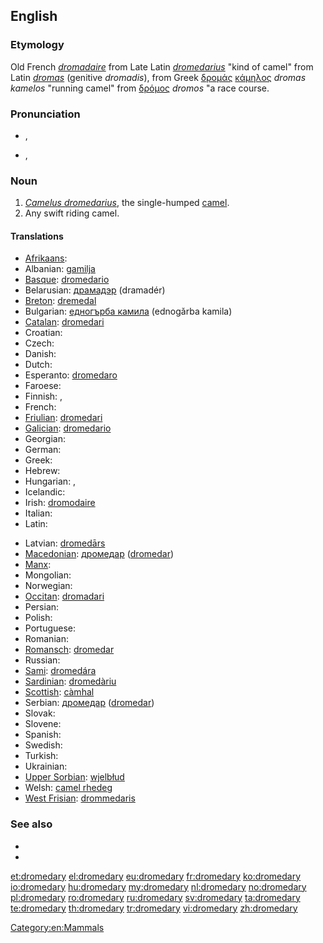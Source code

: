 ==English==

===Etymology===
Old French ''[[dromadaire]]'' from Late Latin ''[[dromedarius]]'' "kind of camel" from Latin ''[[dromas]]'' (genitive ''dromadis''), from Greek [[δρομάς]] [[κάμηλος]] ''dromas kamelos'' "running camel" from [[δρόμος]] ''dromos'' "a race course.

===Pronunciation===
* {{a|UK}} {{IPA|/ˈdɹɒm.ə.də.ɹi/}}, {{SAMPA|/"dr\Qm.@.d@.r\i/}}
* {{a|US}} {{IPA|/ˈdɹɑmədeɹɪ/}}, {{SAMPA|/"dr\Am@der\I/}}

===Noun===
{{en-noun|dromedar|ies}}

# ''[[Camelus dromedarius]]'', the single-humped [[camel]].
# Any swift riding camel.

====Translations====
{{trans-top|Camelus dromedarius, the single-humped camel}}
* [[Afrikaans]]: {{t-|af|dromedaris|xs=Afrikaans}}
* Albanian: [[gamilja]]
* [[Basque]]: [[dromedario]]
* Belarusian: [[драмадэр]] (dramadér) {{m}}
* [[Breton]]: [[dremedal]] {{m}}
* Bulgarian: [[едногърба камила]] (ednogǎrba kamila) {{f}}
* [[Catalan]]: [[dromedari]] {{m}}
* Croatian: {{t-|hr|dromedar|m}}
* Czech: {{t-|cs|dromedár}}
* Danish: {{t-|da|dromedar}}
* Dutch: {{t+|nl|dromedaris|m}}
* Esperanto: [[dromedaro]]
* Faroese: {{t|fo|dromedarur|xs=Faroese}}
* Finnish: {{t+|fi|dromedaari}}, {{t-|fi|yksikyttyräinen kameli}}
* French: {{t+|fr|dromadaire|m}}
* [[Friulian]]: [[dromedari]] {{m}}
* [[Galician]]: [[dromedario]] {{m}}
* Georgian: {{t|ka|ცალკუზა აქლემი|tr=tsalkuza aklebi|sc=Geor}}
* German: {{t-|de|Dromedar|n}}
* Greek: {{t|el|δρομάς|f|tr=dromás}}
* Hebrew: {{t|he|כרכרה|tr=khirkhôrah}}
* Hungarian: {{t+|hu|dromedár}},  {{t-|hu|egypúpú teve}}
* Icelandic: {{t|is|drómedari|m}}
* Irish: [[dromodaire]]
* Italian: {{t+|it|dromedario|m}}
* Latin: {{t-|la|dromedaria|f}}
{{trans-mid}}
* Latvian: [[dromedārs]]
* [[Macedonian]]: [[дромедар]] ([[dromedar]])
* [[Manx]]: {{t-|gv|drommeyder|xs=Manx}}
* Mongolian: {{t-|mn|ганц бөхт тэмээ|tr=ganc böht têmêê|sc=Cyrl|xs=Mongolian}}
* Norwegian: {{t+|no|dromedar}}
* [[Occitan]]: [[dromadari]]
* Persian: {{t+|fa|شتر|tr=shotor|xs=Persian}}
* Polish: {{t+|pl|dromader|m}}
* Portuguese: {{t-|pt|dromedário|m}}
* Romanian: {{t+|ro|dromader}}
* [[Romansch]]: [[dromedar]]
* Russian: {{t+|ru|дромадер|m|tr=dromadér}}
* [[Sami]]: [[dromedára]]
* [[Sardinian]]: [[dromedàriu]]
* [[Scottish]]: [[càmhal]]
* Serbian: [[дромедар]] ([[dromedar]]) {{m}}
* Slovak: {{t-|sk|dromedár}}
* Slovene: {{t+|sl|dromedar|m}}
* Spanish: {{t-|es|dromedario|m}}
* Swedish: {{t+|sv|dromedar}}
* Turkish: {{t+|tr|hecin}}
* Ukrainian: {{t-|uk|дромадер|tr=dromader|xs=Ukrainian}}
* [[Upper Sorbian]]: [[wjelbłud]]
* Welsh: [[camel rhedeg]]
* [[West Frisian]]: [[drommedaris]]
{{trans-bottom}}

===See also===
* {{pedialite}}
* {{Wikisource1911Enc Citation|Dromedary}}

[[Category:en:Mammals]]

[[et:dromedary]]
[[el:dromedary]]
[[eu:dromedary]]
[[fr:dromedary]]
[[ko:dromedary]]
[[io:dromedary]]
[[hu:dromedary]]
[[my:dromedary]]
[[nl:dromedary]]
[[no:dromedary]]
[[pl:dromedary]]
[[ro:dromedary]]
[[ru:dromedary]]
[[sv:dromedary]]
[[ta:dromedary]]
[[te:dromedary]]
[[th:dromedary]]
[[tr:dromedary]]
[[vi:dromedary]]
[[zh:dromedary]]